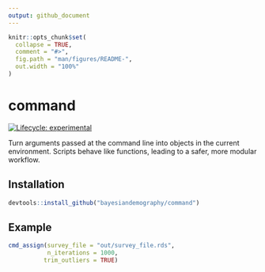```yaml
---
output: github_document
---
```


<!-- README.md is generated from README.Rmd. Please edit that file -->

```r
knitr::opts_chunk$set(
  collapse = TRUE,
  comment = "#>",
  fig.path = "man/figures/README-",
  out.width = "100%"
)
```

# command

<!-- badges: start -->
[![Lifecycle: experimental](https://img.shields.io/badge/lifecycle-experimental-orange.svg)](https://lifecycle.r-lib.org/articles/stages.html#experimental)
<!-- badges: end -->

Turn arguments passed at the command line into objects in the current environment. Scripts behave like functions, leading to a safer, more modular workflow.

## Installation

``` r
devtools::install_github("bayesiandemography/command")
```

## Example

```r
cmd_assign(survey_file = "out/survey_file.rds",
           n_iterations = 1000,
	      trim_outliers = TRUE)
```
